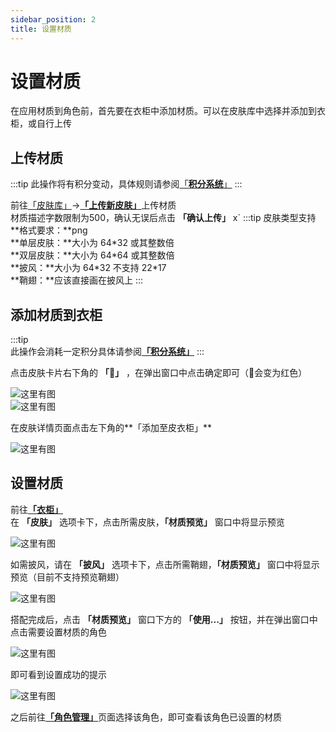 ```yaml
---
sidebar_position: 2
title: 设置材质
---
```



# 设置材质

在应用材质到角色前，首先要在衣柜中添加材质。可以在皮肤库中选择并添加到衣柜，或自行上传

## 上传材质  
:::tip
此操作将有积分变动，具体规则请参阅[「**积分系统**」](../intergrating-system)
:::

前往[「皮肤库」](https://skin.mc.jerry.ink/skinlib)->[**「上传新皮肤」**](https://skin.mc.jerry.ink/skinlib/upload)上传材质  
材质描述字数限制为500，确认无误后点击 **「确认上传」**  x`
:::tip 皮肤类型支持  
**格式要求：**png  
**单层皮肤：**大小为 64\*32 或其整数倍  
**双层皮肤：**大小为 64\*64 或其整数倍  
**披风：**大小为 64\*32 不支持 22\*17  
**鞘翅：**应该直接画在披风上
:::

## 添加材质到衣柜  
:::tip  
此操作会消耗一定积分具体请参阅[**「积分系统」**](../intergrating-system)
:::  

<Tabs>
  <TabItem value='method-1' label='方法1'>

点击皮肤卡片右下角的 **「🤍」** ，在弹出窗口中点击确定即可（🤍会变为红色）

![这里有图](img/20230120223134.png)  
![这里有图](img/20230120223204.png)  

  </TabItem>
  <TabItem value='method-2' label='方法2'>

在皮肤详情页面点击左下角的**「添加至皮衣柜」**

![这里有图](img/20230120223205.png)  

  </TabItem>
</Tabs>

## 设置材质  
前往[**「衣柜」**](https://skin.mc.jerry.ink/user/closet)  
在 **「皮肤」** 选项卡下，点击所需皮肤，**「材质预览」** 窗口中将显示预览

![这里有图](img/20230120225646.png)

如需披风，请在 **「披风」** 选项卡下，点击所需鞘翅，**「材质预览」** 窗口中将显示预览（目前不支持预览鞘翅）

![这里有图](img/20230120225815.png)

搭配完成后，点击 **「材质预览」** 窗口下方的 **「使用...」** 按钮，并在弹出窗口中点击需要设置材质的角色

![这里有图](img/20230120225944.png)

即可看到设置成功的提示

![这里有图](img/20230120230256.png)

之后前往[**「角色管理」**](https://skin.mc.jerry.ink/user/player)页面选择该角色，即可查看该角色已设置的材质

